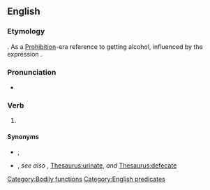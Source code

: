==English==
{{wikipedia}}

===Etymology===
{{unknown|en}}.<!--not first in play--> As a [[w:Prohibition|Prohibition]]-era reference to getting alcohol, influenced by the expression {{m|en|hair of the dog}}.

===Pronunciation===
* {{audio|en|En-au-see a man about a dog.ogg|Audio (AU)}}

===Verb===
{{en-verb|sees a man about a dog|seeing a man about a dog|saw a man about a dog|seen a man about a dog}}

# {{lb|en|idiomatic|dated}} {{non-gloss definition|Used in place of a real explanation when excusing oneself for a short period of time, particularly {{lb|en|euphemism}} to [[use the toilet]] or {{lb|en|historical}} drink alcohol.}}
#: {{ux|en|I'll be right back, but I've got to go to '''see a man about a dog'''.}}

====Synonyms====
* {{sense|all senses}} {{l|en|see a man}}, {{l|en|see a man about a horse}}
* {{sense|use the toilet}} {{l|en|see a man about the plumbing}}, ''see also'' {{l|en|use the toilet}}, [[Thesaurus:urinate]], ''and'' [[Thesaurus:defecate]]

[[Category:Bodily functions]]

[[Category:English predicates]]